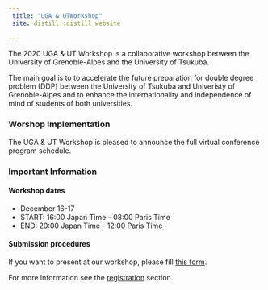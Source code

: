 ```yaml
---
 title: "UGA & UTWorkshop"
 site: distill::distill_website
 
---
```



The 2020 UGA & UT Workshop is a collaborative workshop between the University of Grenoble-Alpes and the University of Tsukuba.

The main goal is to to accelerate the future preparation for double
degree problem (DDP) between the University of Tsukuba and Univeristy of Grenoble-Alpes and to enhance the internationality and independence of mind of students of both universities.  

### Worshop Implementation

The UGA & UT Workshop is pleased to announce the full virtual conference program schedule.

### Important Information

#### Workshop dates

- December 16-17
- START: 16:00 Japan Time - 08:00 Paris Time
- END: 20:00 Japan Time - 12:00 Paris Time

#### Submission procedures

If you want to present at our workshop, please fill [this form](https://docs.google.com/forms/d/e/1FAIpQLSdZnHcmIvAWIu0ILR2KuH8jQTCzUafoFu8cnrWr53syDrRajQ/viewform?gxids=7757).

For more information see the [registration](https://uga-ut-ws.github.io/registration) section.